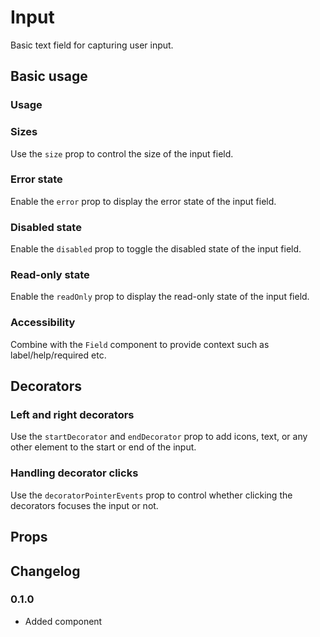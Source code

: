 # Input

Basic text field for capturing user input.

## Basic usage

### Usage

<ax-demo name="input/usage" />

### Sizes

Use the `size` prop to control the size of the input field.

<ax-demo name="input/size-usage" />

### Error state

Enable the `error` prop to display the error state of the input field.

<ax-demo name="input/error-usage" />

### Disabled state

Enable the `disabled` prop to toggle the disabled state of the input field.

<ax-demo name="input/disabled-usage" />

### Read-only state

Enable the `readOnly` prop to display the read-only state of the input field.

<ax-demo name="input/readonly-usage" />

### Accessibility

Combine with the `Field` component to provide context such as label/help/required etc.

<ax-demo name="input/label-usage" />

## Decorators

### Left and right decorators

Use the `startDecorator` and `endDecorator` prop to add icons, text, or any other element to the start or end of the input.

<ax-demo name="input/decorator-usage" />

### Handling decorator clicks

Use the `decoratorPointerEvents` prop to control whether clicking the decorators focuses the input or not.

<ax-demo name="input/decorator-pointer-usage" />

## Props

<ax-props-table component="Input" />

<ax-props-table component="InputBase" />

## Changelog

### 0.1.0

- Added component
